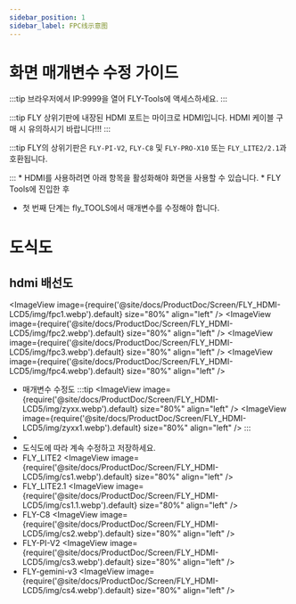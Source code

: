 ```yaml
---
sidebar_position: 1
sidebar_label: FPC线示意图
---
```


# 화면 매개변수 수정 가이드
:::tip
브라우저에서 IP:9999을 열어 FLY-Tools에 액세스하세요.
:::

:::tip
FLY 상위기판에 내장된 HDMI 포트는 마이크로 HDMI입니다. HDMI 케이블 구매 시 유의하시기 바랍니다!!!
:::

:::tip
FLY의 상위기판은 `FLY-PI-V2`, `FLY-C8` 및 `FLY-PRO-X10` 또는 `FLY_LITE2/2.1`과 호환됩니다.

:::
    * HDMI를 사용하려면 아래 항목을 활성화해야 화면을 사용할 수 있습니다.
    * FLY Tools에 진입한 후
* 첫 번째 단계는 fly_TOOLS에서 매개변수를 수정해야 합니다.

# 도식도
## hdmi 배선도
<ImageView image={require('@site/docs/ProductDoc/Screen/FLY_HDMI-LCD5/img/fpc1.webp').default} size="80%" align="left" />
<ImageView image={require('@site/docs/ProductDoc/Screen/FLY_HDMI-LCD5/img/fpc2.webp').default} size="80%" align="left" />
<ImageView image={require('@site/docs/ProductDoc/Screen/FLY_HDMI-LCD5/img/fpc3.webp').default} size="80%" align="left" />
<ImageView image={require('@site/docs/ProductDoc/Screen/FLY_HDMI-LCD5/img/fpc4.webp').default} size="80%" align="left" />
* 매개변수 수정도
:::tip
<ImageView image={require('@site/docs/ProductDoc/Screen/FLY_HDMI-LCD5/img/zyxx.webp').default} size="80%" align="left" />
<ImageView image={require('@site/docs/ProductDoc/Screen/FLY_HDMI-LCD5/img/zyxx1.webp').default} size="80%" align="left" />
:::
*
* 도식도에 따라 계속 수정하고 저장하세요.
* FLY_LITE2
<ImageView image={require('@site/docs/ProductDoc/Screen/FLY_HDMI-LCD5/img/cs1.webp').default} size="80%" align="left" />
* FLY_LITE2.1
<ImageView image={require('@site/docs/ProductDoc/Screen/FLY_HDMI-LCD5/img/cs1.1.webp').default} size="80%" align="left" />
* FLY-C8
<ImageView image={require('@site/docs/ProductDoc/Screen/FLY_HDMI-LCD5/img/cs2.webp').default} size="80%" align="left" />
* FLY-PI-V2
<ImageView image={require('@site/docs/ProductDoc/Screen/FLY_HDMI-LCD5/img/cs3.webp').default} size="80%" align="left" />
* FLY-gemini-v3
<ImageView image={require('@site/docs/ProductDoc/Screen/FLY_HDMI-LCD5/img/cs4.webp').default} size="80%" align="left" />